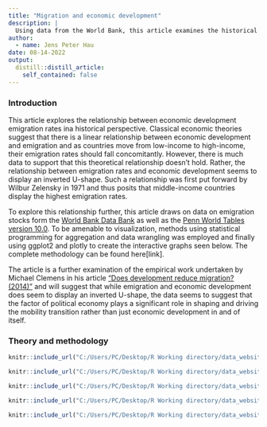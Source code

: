 ---
title: "Migration and economic development"
description: |
  Using data from the World Bank, this article examines the historical relationship between economic development and emigration from the period 1960-2000
author:
  - name: Jens Peter Hau 
date: 08-14-2022
output:
  distill::distill_article:
    self_contained: false
---

### Introduction

This article explores the relationship between economic development emigration rates ina historical perspective. Classical economic theories suggest that there is a linear relationship between economic development and emigration and as countries move from low-income to high-income, their emigration rates should fall concomitantly. However, there is much data to support that this theoretical relationship doesn't hold. Rather, the relationship between emigration rates and economic development seems to display an inverted U-shape. Such a relationship was first put forward by Wilbur Zelensky in 1971 and thus posits that middle-income countries display the highest emigration rates.

To explore this relationship further, this article draws on data on emigration stocks form the [World Bank Data Bank](https://databank.worldbank.org/source/global-bilateral-migration) as well as the [Penn World Tables version 10.0](https://www.rug.nl/ggdc/productivity/pwt/?lang=en). To be amenable to visualization, methods using statistical programming for aggregation and data wrangling was employed and finally using ggplot2 and plotly to create the interactive graphs seen below. The complete methodology can be found here[link].

The article is a further examination of the empirical work undertaken by Michael Clemens in his article ["Does development reduce migration? (2014)"](https://docs.iza.org/dp8592.pdf) and will suggest that while emigration and economic development does seem to display an inverted U-shape, the data seems to suggest that the factor of political economy plays a significant role in shaping and driving the mobility transition rather than just economic development in and of itself.

### Theory and methodology

```{r, echo = FALSE, fig.align = 'center', out.width = '60%', results = 'markup'}
knitr::include_url("C:/Users/PC/Desktop/R Working directory/data_website/emigrationstocks1960_v2.html") 
```

```{r, echo = FALSE, fig.align = 'center', out.width = '60%', results = 'markup'}
knitr::include_url("C:/Users/PC/Desktop/R Working directory/data_website/emigrationstocks1970_v2.html")
```

```{r, echo = FALSE, fig.align = 'center', out.width = '60%', results = 'markup'}
knitr::include_url("C:/Users/PC/Desktop/R Working directory/data_website/emigrationstocks1980_v2.html")
```

```{r, echo = FALSE, fig.align = 'center', out.width = '60%', results = 'markup'}
knitr::include_url("C:/Users/PC/Desktop/R Working directory/data_website/emigrationstocks1990_v2.html")
```

```{r, echo = FALSE, fig.align = 'center', out.width = '60%', results = 'markup'}
knitr::include_url("C:/Users/PC/Desktop/R Working directory/data_website/emigrationstocks2000_v2.html")
```
